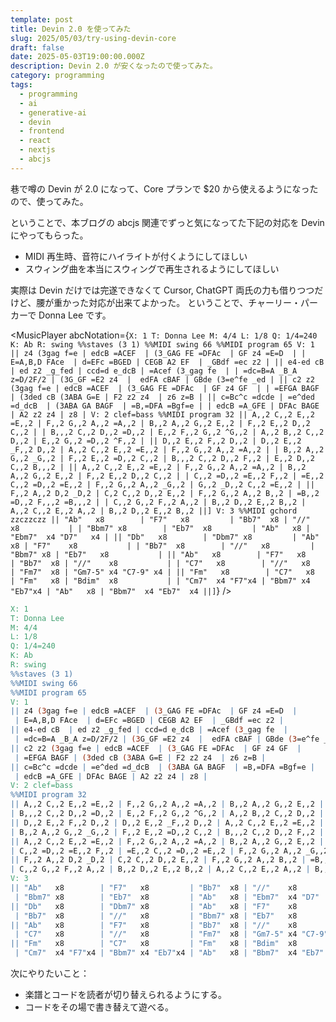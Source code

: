 ```yaml
---
template: post
title: Devin 2.0 を使ってみた
slug: 2025/05/03/try-using-devin-core
draft: false
date: 2025-05-03T19:00:00.000Z
description: Devin 2.0 が安くなったので使ってみた。
category: programming
tags:
  - programming
  - ai
  - generative-ai
  - devin
  - frontend
  - react
  - nextjs
  - abcjs
---
```



巷で噂の Devin が 2.0 になって、Core プランで $20 から使えるようになったので、使ってみた。

ということで、本ブログの abcjs 関連でずっと気になってた下記の対応を Devin にやってもらった。

- MIDI 再生時、音符にハイライトが付くようにしてほしい
- スウィング曲を本当にスウィングで再生されるようにしてほしい

実際は Devin だけでは完遂できなくて Cursor, ChatGPT 両氏の力も借りつつだけど、腰が重かった対応が出来てよかった。
ということで、チャーリー・パーカーで Donna Lee です。

<MusicPlayer
  abcNotation={`
X: 1
T: Donna Lee
M: 4/4
L: 1/8
Q: 1/4=240
K: Ab
R: swing
%%staves (3 1)
%%MIDI swing 66
%%MIDI program 65
V: 1
|| z4 (3gag f=e | edcB =ACEF  | (3_GAG FE =DFAc  | GF z4 =E=D  |
 | E=A,B,D FAce  | d=EFc =BGED | CEGB A2 EF  | _GBdf =ec z2 |
|| e4-ed cB  | ed z2 _g_fed | ccd=d e_dcB | =Acef (3_gag fe  |
 | =dc=B=A _B_A z=D/2F/2 | (3G_GF =E2 z4  |  edFA cBAF | GBde (3=e^fe _ed |
|| c2 z2 (3gag f=e | edcB =ACEF  | (3_GAG FE =DFAc  | GF z4 GF  |
 | =EFGA BAGF | (3ded cB (3ABA G=E | F2 z2 z4  | z6 z=B |
|| c=Bc^c =dcde | =e^ded =d_dcB  | (3ABA GA BAGF  | =B,=DFA =Bgf=e |
 | edcB =A_GFE | DFAc BAGE | A2 z2 z4 | z8 |
V: 2 clef=bass
%%MIDI program 32
|| A,,2 C,,2 E,,2 =E,,2 | F,,2 G,,2 A,,2 =A,,2 | B,,2 A,,2 G,,2 E,,2 | F,,2 E,,2 D,,2 C,,2 |
| B,,,2 C,,2 D,,2 =D,,2 | E,,2 F,,2 G,,2 ^G,,2 | A,,2 B,,2 C,,2 D,,2 | E,,2 G,,2 =D,,2 ^F,,2 |
|| D,,2 E,,2 F,,2 D,,2 | D,,2 E,,2 _F,,2 D,,2 | A,,2 C,,2 E,,2 =E,,2 | F,,2 G,,2 A,,2 =A,,2 |
| B,,2 A,,2 G,,2 _G,,2 | F,,2 E,,2 =D,,2 C,,2 | B,,,2 C,,2 D,,2 F,,2 | E,,2 D,,2 C,,2 B,,,2 |
|| A,,2 C,,2 E,,2 =E,,2 | F,,2 G,,2 A,,2 =A,,2 | B,,2 A,,2 G,,2 E,,2 | F,,2 E,,2 D,,2 C,,2 |
| C,,2 =D,,2 =E,,2 F,,2 | =E,,2 C,,2 =D,,2 =E,,2 | F,,2 G,,2 A,,2 _G,,2 | G,,2 _D,,2 C,,2 =E,,2 |
|| F,,2 A,,2 D,2 _D,2 | C,2 C,,2 D,,2 E,,2 | F,,2 G,,2 A,,2 B,,2 | =B,,2 =D,,2 F,,,2 =B,,,2 |
| C,,2 G,,2 F,,2 A,,2 | B,,2 D,,2 E,,2 B,,2 | A,,2 C,,2 E,,2 A,,2 | B,,2 D,,2 E,,2 B,,2 ||]
V: 3
%%MIDI gchord zzczzczz
|| "Ab"   x8        | "F7"   x8         | "Bb7"  x8 | "//"    x8           |
 | "Bbm7" x8        | "Eb7"  x8         | "Ab"   x8 | "Ebm7"  x4 "D7"   x4 |
|| "Db"   x8        | "Dbm7" x8         | "Ab"   x8 | "F7"    x8           |
 | "Bb7"  x8        | "//"   x8         | "Bbm7" x8 | "Eb7"   x8           |
|| "Ab"   x8        | "F7"   x8         | "Bb7"  x8 | "//"    x8           |
 | "C7"   x8        | "//"   x8         | "Fm7"  x8 | "Gm7-5" x4 "C7-9" x4 |
|| "Fm"   x8        | "C7"   x8         | "Fm"   x8 | "Bdim"  x8           |
 | "Cm7"  x4 "F7"x4 | "Bbm7" x4 "Eb7"x4 | "Ab"   x8 | "Bbm7"  x4 "Eb7"  x4 ||]
`}
/>

```abc
X: 1
T: Donna Lee
M: 4/4
L: 1/8
Q: 1/4=240
K: Ab
R: swing
%%staves (3 1)
%%MIDI swing 66
%%MIDI program 65
V: 1
|| z4 (3gag f=e | edcB =ACEF  | (3_GAG FE =DFAc  | GF z4 =E=D  |
 | E=A,B,D FAce  | d=EFc =BGED | CEGB A2 EF  | _GBdf =ec z2 |
|| e4-ed cB  | ed z2 _g_fed | ccd=d e_dcB | =Acef (3_gag fe  |
 | =dc=B=A _B_A z=D/2F/2 | (3G_GF =E2 z4  |  edFA cBAF | GBde (3=e^fe _ed |
|| c2 z2 (3gag f=e | edcB =ACEF  | (3_GAG FE =DFAc  | GF z4 GF  |
 | =EFGA BAGF | (3ded cB (3ABA G=E | F2 z2 z4  | z6 z=B |
|| c=Bc^c =dcde | =e^ded =d_dcB  | (3ABA GA BAGF  | =B,=DFA =Bgf=e |
 | edcB =A_GFE | DFAc BAGE | A2 z2 z4 | z8 |
V: 2 clef=bass
%%MIDI program 32
|| A,,2 C,,2 E,,2 =E,,2 | F,,2 G,,2 A,,2 =A,,2 | B,,2 A,,2 G,,2 E,,2 | F,,2 E,,2 D,,2 C,,2 |
| B,,,2 C,,2 D,,2 =D,,2 | E,,2 F,,2 G,,2 ^G,,2 | A,,2 B,,2 C,,2 D,,2 | E,,2 G,,2 =D,,2 ^F,,2 |
|| D,,2 E,,2 F,,2 D,,2 | D,,2 E,,2 _F,,2 D,,2 | A,,2 C,,2 E,,2 =E,,2 | F,,2 G,,2 A,,2 =A,,2 |
| B,,2 A,,2 G,,2 _G,,2 | F,,2 E,,2 =D,,2 C,,2 | B,,,2 C,,2 D,,2 F,,2 | E,,2 D,,2 C,,2 B,,,2 |
|| A,,2 C,,2 E,,2 =E,,2 | F,,2 G,,2 A,,2 =A,,2 | B,,2 A,,2 G,,2 E,,2 | F,,2 E,,2 D,,2 C,,2 |
| C,,2 =D,,2 =E,,2 F,,2 | =E,,2 C,,2 =D,,2 =E,,2 | F,,2 G,,2 A,,2 _G,,2 | G,,2 _D,,2 C,,2 =E,,2 |
|| F,,2 A,,2 D,2 _D,2 | C,2 C,,2 D,,2 E,,2 | F,,2 G,,2 A,,2 B,,2 | =B,,2 =D,,2 F,,,2 =B,,,2 |
| C,,2 G,,2 F,,2 A,,2 | B,,2 D,,2 E,,2 B,,2 | A,,2 C,,2 E,,2 A,,2 | B,,2 D,,2 E,,2 B,,2 ||]
V: 3
|| "Ab"   x8        | "F7"   x8         | "Bb7"  x8 | "//"    x8           |
 | "Bbm7" x8        | "Eb7"  x8         | "Ab"   x8 | "Ebm7"  x4 "D7"   x4 |
|| "Db"   x8        | "Dbm7" x8         | "Ab"   x8 | "F7"    x8           |
 | "Bb7"  x8        | "//"   x8         | "Bbm7" x8 | "Eb7"   x8           |
|| "Ab"   x8        | "F7"   x8         | "Bb7"  x8 | "//"    x8           |
 | "C7"   x8        | "//"   x8         | "Fm7"  x8 | "Gm7-5" x4 "C7-9" x4 |
|| "Fm"   x8        | "C7"   x8         | "Fm"   x8 | "Bdim"  x8           |
 | "Cm7"  x4 "F7"x4 | "Bbm7" x4 "Eb7"x4 | "Ab"   x8 | "Bbm7"  x4 "Eb7"  x4 ||]
```

次にやりたいこと：

- 楽譜とコードを読者が切り替えられるようにする。
- コードをその場で書き替えて遊べる。
